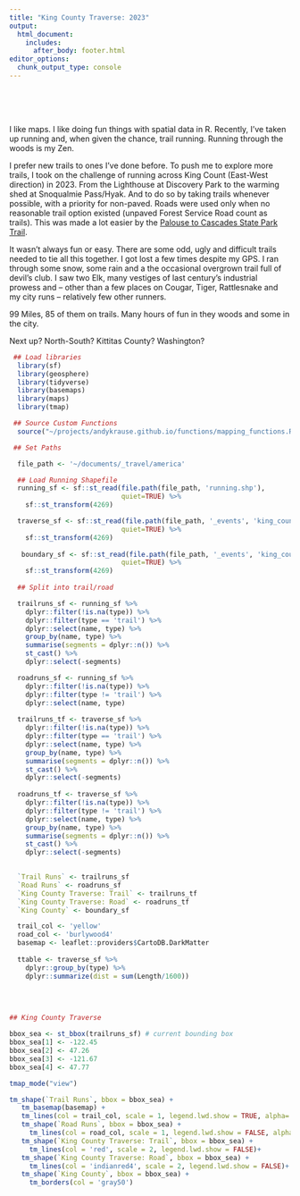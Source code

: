 ```yaml
---
title: "King County Traverse: 2023"
output: 
  html_document:
    includes:
      after_body: footer.html
editor_options: 
  chunk_output_type: console
---
```


<link rel="stylesheet" href="kraustralia/kraustralia.css" type="text/css">

<br/>
<br/>
<br/>

I like maps.  I like doing fun things with spatial data in R.  Recently, I've taken up running and, when given the chance, trail running.  Running through the woods is my Zen.  

I prefer new trails to ones I've done before.  To push me to explore more trails, I took on the challenge of running across King Count (East-West direction) in 2023. From the Lighthouse at Discovery Park to the warming shed at Snoqualmie Pass/Hyak. And to do so by taking trails whenever possible, with a priority for non-paved.  Roads were used only when no reasonable trail option existed (unpaved Forest Service Road count as trails). This was made a lot easier by the [Palouse to Cascades State Park Trail](https://parks.wa.gov/find-parks/state-parks/palouse-cascades-state-park-trail).  

It wasn't always fun or easy.  There are some odd, ugly and difficult trails needed to tie all this together.  I got lost a few times despite my GPS.  I ran through some snow, some rain and a the occasional overgrown trail full of devil's club.  I saw two Elk, many vestiges of last century's industrial prowess and -- other than a few places on Cougar, Tiger, Rattlesnake and my city runs -- relatively few other runners.  

99 Miles, 85 of them on trails.  Many hours of fun in they woods and some in the city. 

Next up? North-South? Kittitas County?  Washington?  

```r
 ## Load libraries
  library(sf)
  library(geosphere)
  library(tidyverse)
  library(basemaps)
  library(maps)
  library(tmap)

 ## Source Custom Functions
  source("~/projects/andykrause.github.io/functions/mapping_functions.R")

 ## Set Paths

  file_path <- '~/documents/_travel/america'
```

```r

  ## Load Running Shapefile
  running_sf <- sf::st_read(file.path(file_path, 'running.shp'),
                            quiet=TRUE) %>%
    sf::st_transform(4269) 

  traverse_sf <- sf::st_read(file.path(file_path, '_events', 'king_county_traverse.shp'),
                            quiet=TRUE) %>%
    sf::st_transform(4269) 
  
   boundary_sf <- sf::st_read(file.path(file_path, '_events', 'king_county_boundary.shp'),
                            quiet=TRUE) %>%
    sf::st_transform(4269) 
  
  ## Split into trail/road 

  trailruns_sf <- running_sf %>%
    dplyr::filter(!is.na(type)) %>%
    dplyr::filter(type == 'trail') %>%
    dplyr::select(name, type) %>%
    group_by(name, type) %>% 
    summarise(segments = dplyr::n()) %>% 
    st_cast() %>%
    dplyr::select(-segments)

  roadruns_sf <- running_sf %>%
    dplyr::filter(!is.na(type)) %>%
    dplyr::filter(type != 'trail') %>%
    dplyr::select(name, type)
  
  trailruns_tf <- traverse_sf %>%
    dplyr::filter(!is.na(type)) %>%
    dplyr::filter(type == 'trail') %>%
    dplyr::select(name, type) %>%
    group_by(name, type) %>% 
    summarise(segments = dplyr::n()) %>% 
    st_cast() %>%
    dplyr::select(-segments)
  
  roadruns_tf <- traverse_sf %>%
    dplyr::filter(!is.na(type)) %>%
    dplyr::filter(type != 'trail') %>%
    dplyr::select(name, type) %>%
    group_by(name, type) %>% 
    summarise(segments = dplyr::n()) %>% 
    st_cast() %>%
    dplyr::select(-segments)
  

  `Trail Runs` <- trailruns_sf
  `Road Runs` <- roadruns_sf
  `King County Traverse: Trail` <- trailruns_tf
  `King County Traverse: Road` <- roadruns_tf
  `King County` <- boundary_sf

  trail_col <- 'yellow'
  road_col <- 'burlywood4'
  basemap <- leaflet::providers$CartoDB.DarkMatter
  
  ttable <- traverse_sf %>%
    dplyr::group_by(type) %>%
    dplyr::summarize(dist = sum(Length/1600))
  
```

&nbsp;
&nbsp;

```r

## King County Traverse

bbox_sea <- st_bbox(trailruns_sf) # current bounding box
bbox_sea[1] <- -122.45
bbox_sea[2] <- 47.26
bbox_sea[3] <- -121.67
bbox_sea[4] <- 47.77

tmap_mode("view")

tm_shape(`Trail Runs`, bbox = bbox_sea) + 
   tm_basemap(basemap) +
   tm_lines(col = trail_col, scale = 1, legend.lwd.show = TRUE, alpha=.2) +
   tm_shape(`Road Runs`, bbox = bbox_sea) + 
     tm_lines(col = road_col, scale = 1, legend.lwd.show = FALSE, alpha=.2)+
   tm_shape(`King County Traverse: Trail`, bbox = bbox_sea) + 
     tm_lines(col = 'red', scale = 2, legend.lwd.show = FALSE)+
   tm_shape(`King County Traverse: Road`, bbox = bbox_sea) + 
     tm_lines(col = 'indianred4', scale = 2, legend.lwd.show = FALSE)+
   tm_shape(`King County`, bbox = bbox_sea) + 
     tm_borders(col = 'gray50')

```
 